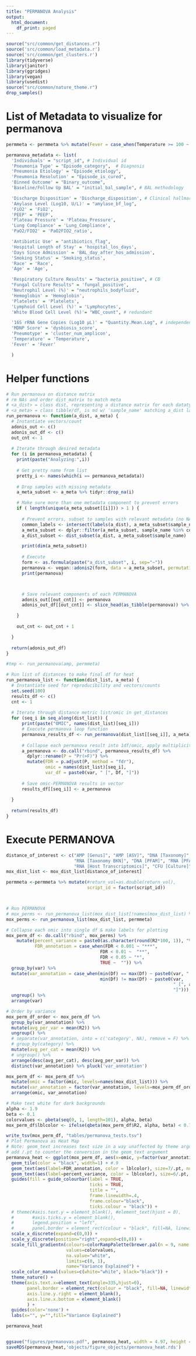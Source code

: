 ```yaml
---
title: "PERMANOVA Analysis"
output:
  html_document:
    df_print: paged
---
```


```r
source("src/common/get_distances.r")
source('src/common/load_metadata.r')
source('src/common/get_clusters.r')
library(tidyverse)
library(janitor)
library(ggridges)
library(vegan)
library(usedist)
source("src/common/nature_theme.r")
drop_samples()
```
# List of Metadata to visualize for permanova
```r
permmeta <- permmeta %>% mutate(Fever = case_when(Temperature >= 100 ~ "Fever", Temperature < 100 ~ "No Fever"))

permanova_metadata <- list( 
  'Individuals' = "script_id", # Individual id
  'Pneumonia Type' = "Episode_category",  # Diagnosis 
  'Pneumonia Etiology' = "Episode_etiology",
  'Pneumonia Resolution' = "Episode_is_cured", 
  'Binned Outcome' = "Binary_outcome",
  'Baseline/Follow Up BAL' = "initial_bal_sample", # BAL methodology

  'Discharge Disposition' = 'Discharge_disposition', # Clinical hallmarks, disease severity
  'Amylase Level (Log10, U/L)' = "amylase_bf_log",
  'FiO2' = 'FiO2',
  'PEEP' = 'PEEP',
  'Plateau Pressure' = 'Plateau_Pressure',
  'Lung Compliance' = 'Lung_Compliance',
  'PaO2/FIO2' = 'PaO2FIO2_ratio',

  'Antibiotic Use' = "antibiotics_flag",
  'Hospital Length of Stay' = 'hospital_los_days',
  'Days Since Admission' = 'BAL_day_after_hos_admission',
  'Smoking Status' = 'Smoking_status',
  'Race' = 'Race',
  'Age' = 'Age',

  'Respiratory Culture Results' = "bacteria_positive", # CB
  "Fungal Culture Results" = 'fungal_positive',
  'Neutrophil Level (%)' = "neutrophils_bodyfluid",
  'Hemoglobin' = 'Hemoglobin',
  'Platelets' = 'Platelets',
  'Lymphoid Cell Level (%)' = 'Lymphocytes',
  'White Blood Cell Level (%)'= "WBC_count", # redundant

  '16S rRNA Gene Copies (Log10 µL)' = "Quantity.Mean.Log", # independent biomarkers
  'MDNP Score' = 'dysbiosis_score',
  'Pneumotype' = 'cluster_num_amplicon',
  'Temperature' = 'Temperature',
  'Fever' = 'Fever'

  ) 
```


# Helper functions

```r
# Run permanova on distance matrix
# rm NAs and order dist_matrix to match meta
# <a_dist> = class dist, representing a distance matrix for each datatype
# <a_meta> = class tibble/df, is md w/ 'sample_name' matching a_dist labels 
run_permanova <- function(a_dist, a_meta) { 
  # Instantiate vectors/count
  adonis_out <- c()
  adonis_out_df <- c()
  out_cnt <- 1
  
  # Iterate through desired metadata 
  for (i in permanova_metadata) {
    print(paste("Analyzing:",i))
    
    # Get pretty name from list
    pretty_i <- names(which(i == permanova_metadata)) 
    
    # Drop samples with missing metadata
    a_meta_subset <- a_meta %>% tidyr::drop_na(i)

    # Make sure more than one metadata component to prevent errors
    if ( length(unique(a_meta_subset[[i]])) > 1 ) {
      
      # Prevent errors, subset to samples with relevant metadata (no NA) and reorder
      common_labels <- intersect(labels(a_dist), a_meta_subset$sample_name)
      a_meta_subset <- dplyr::filter(a_meta_subset, sample_name %in% common_labels)
      a_dist_subset <- dist_subset(a_dist, a_meta_subset$sample_name)

      print(dim(a_meta_subset))
      
      # Execute
      form <- as.formula(paste("a_dist_subset", i, sep="~"))
      permanova <- vegan::adonis2(form, data = a_meta_subset, permutations = 4999, parallel = 10)
      print(permanova)



      # Save relevant components of each PERMANOVA
      adonis_out[[out_cnt]] <- permanova
      adonis_out_df[[out_cnt]] <- slice_head(as_tibble(permanova)) %>% mutate(var = pretty_i)

    }
    
    out_cnt <- out_cnt + 1

  }
  
  return(adonis_out_df)
}

#tmp <- run_permanova(amp, permmeta)

# Run list of distances to make final df for heat
run_permanova_list <- function(dist_list, a_meta) {
  # Instantiate seed for reproducibility and vectors/counts
  set.seed(100)
  results_df <- c()
  cnt <- 1
  
  # Iterate through distance metric list/omic in get_distances
  for (seq_i in seq_along(dist_list)) {
      print(paste("OMIC", names(dist_list)[seq_i]))
      # Execute permanova loop function
      permanova_results_df <- run_permanova(dist_list[[seq_i]], a_meta)
      
      # Collapse each permanova result into 1df/omic, apply multiplicity correction
      a_permanova <- do.call("rbind", permanova_results_df) %>%
        dplyr::rename(P = "Pr(>F)") %>%
        mutate(FDR = p.adjust(P, method = "fdr"), 
               omic = names(dist_list)[seq_i],
               var_df = paste0(var, " [", Df, "]"))
      
      # Save omic-PERMANOVA results in vector
      results_df[[seq_i]] <- a_permanova
      
  }
  
  return(results_df)
}

```

# Execute PERMANOVA
```r
distance_of_interest <- c("AMP [Genus]", "AMP [ASV]", "DNA [Taxonomy]", "DNA [Viral]", 
                          "RNA [Taxonomy BKN]", "DNA [PFAM]", "RNA [PFAM]", 
                          "RNA [Host Transcriptomics]", "CFU [Culture]")
mox_dist_list <- mox_dist_list[distance_of_interest]

permmeta <-permmeta %>% mutate(#return_vol=as.double(return_vol),
                               script_id = factor(script_id))



# Run PERMANOVA 
# mox_perms <- run_permanova_list(mox_dist_list[!names(mox_dist_list) %in% c("DNA [Viral]","RNA [Taxonomy]", "RNA [Taxonomy, mpa]")], permmeta)
mox_perms <- run_permanova_list(mox_dist_list, permmeta)

# Collapse each omic into single df & make labels for plotting
mox_perm_df <- do.call("rbind", mox_perms) %>%
    mutate(percent_variance = paste0(as.character(round(R2*100, 1)), "%"),
           FDR_annotation = case_when(FDR < 0.001 ~ "***",
                                    FDR < 0.01 ~  "**",
                                    FDR < 0.05 ~ "*",
                                    TRUE ~  "")) %>%
  group_by(var) %>%
  mutate(var_annotation = case_when(min(Df) == max(Df) ~ paste0(var, " [", as.character(min(Df)),"]"),
                                    min(Df) != max(Df) ~ paste0(var, 
                                                                " [", as.character(min(Df)), "-", as.character(max(Df)),
                                                                "]"))) %>%
  ungroup() %>%
  arrange(var)

# Order by variance
mox_perm_df_order <- mox_perm_df %>% 
  group_by(var_annotation) %>% 
  mutate(avg_per_var = mean(R2)) %>% 
  ungroup() %>% 
  # separate(var_annotation, into = c('category', NA), remove = F) %>%  # from when we had the subtypes like IB: 
  # group_by(category) %>% 
  mutate(avg_per_cat = mean(R2)) %>% 
  # ungroup() %>% 
  arrange(desc(avg_per_cat), desc(avg_per_var)) %>% 
  distinct(var_annotation) %>% pluck('var_annotation')

mox_perm_df <- mox_perm_df %>% 
  mutate(omic = factor(omic, levels=names(mox_dist_list))) %>% 
  mutate(var_annotation = factor(var_annotation, levels=mox_perm_df_order)) %>% 
  arrange(omic, var_annotation)

# Make text white for dark backgrounds
alpha <- 1.9
beta <- 0.1
colorvalues <- pbeta(seq(0, 1, length=101), alpha, beta)
mox_perm_df$lblcolor <- ifelse(qbeta(mox_perm_df$R2, alpha, beta) < 0.7, "black", "white")

write_tsv(mox_perm_df, "tables/permanova_tests.tsv")
# Plot Permanova as Heat Map
# Note: geom_text increases text size in a way unaffected by theme arguments
# add /.pt to counter the conversion in the geom_text argument
permanova_heat <- ggplot(mox_perm_df, aes(x=omic, y=factor(var_annotation), fill = R2)) +
  geom_tile(color = "black", width=1) + #.9
  geom_text(aes(label=FDR_annotation, color = lblcolor), size=7/.pt, nudge_y = .12) + 
  geom_text(aes(label=percent_variance, color = lblcolor), size=6/.pt, nudge_y = -.12) +
  guides(fill = guide_colourbar(label = TRUE,
                                ticks = TRUE,
                                title = "",
                                frame.linewidth=.4,
                                frame.colour="black",
                                ticks.colour = "black")) +
  # theme(#axis.text.y = element_blank(), #element_text(hjust = 0),
  #       #axis.ticks.y = element_blank(),
  #       legend.position = "left",
  #       panel.border = element_rect(colour = "black", fill=NA, linewidth=.75))  + 
  scale_x_discrete(expand=c(0,0)) + 
  scale_y_discrete(position="right",expand=c(0,0)) + 
  scale_fill_gradientn(colours=colorRampPalette(brewer.pal(n = 9, name = "Blues"))(100),
                       values=colorvalues,
                       na.value="white", 
                       limits=c(0, 1), 
                       name="Variance Explained") +        
  scale_color_manual(values=c(white="white", black="black")) +  
  theme_nature() + 
  theme(axis.text.x=element_text(angle=335,hjust=0),
        panel.border = element_rect(colour = "black", fill=NA, linewidth=.5),
        axis.line.y.right = element_blank(), 
        axis.line.x.bottom = element_blank()
        ) +
  guides(color='none') +
  labs(x="", y="",fill="Variance Explained")

permanova_heat


ggsave("figures/permanovas.pdf", permanova_heat, width = 4.97, height = 4.07, units = "in")
saveRDS(permanova_heat,'objects/figure_objects/permanova_heat.rds')
```
